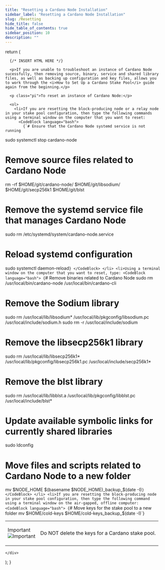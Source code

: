 ```yaml
---
title: "Resetting a Cardano Node Installation"
sidebar_label: "Resetting a Cardano Node Installation"
slug: /Resetting
hide_title: false
hide_table_of_contents: true
sidebar_position: 10
description: ""
---
```




  return (
    <div>

      {/* INSERT HTML HERE */}

      <p>If you are unable to troubleshoot an instance of Cardano Node sucessfully, then removing source, binary, service and shared library files, as well as backing up configuration and key files, allows you to work through the <i>How to Set Up a Cardano Stake Pool</i> guide again from the beginning.</p>

      <p class="pi">To reset an instance of Cardano Node:</p>

      <ol>
        <li>If you are resetting the block-producing node or a relay node in your stake pool configuration, then type the following commands using a terminal window on the computer that you want to reset:
          <CodeBlock language="bash">
            {`# Ensure that the Cardano Node systemd service is not running
sudo systemctl stop cardano-node
# Remove source files related to Cardano Node
rm -rf $HOME/git/cardano-node/ $HOME/git/libsodium/ $HOME/git/secp256k1 $HOME/git/blst
# Remove the systemd service file that manages Cardano Node
sudo rm /etc/systemd/system/cardano-node.service
# Reload systemd configuration
sudo systemctl daemon-reload`}
          </CodeBlock>
        </li>
        <li>Using a terminal window on the computer that you want to reset, type:
          <CodeBlock language="bash">
            {`# Remove binaries related to Cardano Node
sudo rm /usr/local/bin/cardano-node /usr/local/bin/cardano-cli
# Remove the Sodium library
sudo rm /usr/local/lib/libsodium* /usr/local/lib/pkgconfig/libsodium.pc /usr/local/include/sodium.h
sudo rm -r /usr/local/include/sodium
# Remove the libsecp256k1 library
sudo rm /usr/local/lib/libsecp256k1* /usr/local/lib/pkgconfig/libsecp256k1.pc /usr/local/include/secp256k1*
# Remove the blst library
sudo rm /usr/local/lib/libblst.a /usr/local/lib/pkgconfig/libblst.pc /usr/local/include/blst*
# Update available symbolic links for currently shared libraries
sudo ldconfig
# Move files and scripts related to Cardano Node to a new folder
mv $NODE_HOME $(basename $NODE_HOME)_backup_$(date -I)`}
          </CodeBlock>
        </li>
        <li>If you are resetting the block-producing node in your stake pool configuration, then type the following command using a terminal window on the air-gapped, offline computer:
          <CodeBlock language="bash">
            {`# Move keys for the stake pool to a new folder
mv $HOME/cold-keys $HOME/cold-keys_backup_$(date -I)`}
          </CodeBlock>
          <table class="box">
            <tbody>
              <tr>
                <td class="boxLabel"><p class="boxLabel">Important<br /><img src="img/BoxImportant.png" alt="Important" /></p></td>
                <td class="boxText"><p class="boxText">Do NOT delete the keys for a Cardano stake pool.</p></td>
              </tr>
            </tbody>
          </table>
        </li>
      </ol>

    </div>
  );
}

<HTMLContent />

